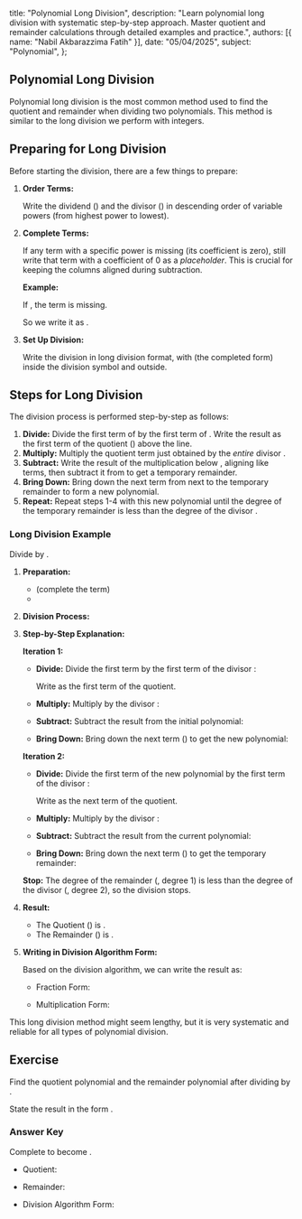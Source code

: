   title: "Polynomial Long Division",
  description: "Learn polynomial long division with systematic step-by-step approach. Master quotient and remainder calculations through detailed examples and practice.",
  authors: [{ name: "Nabil Akbarazzima Fatih" }],
  date: "05/04/2025",
  subject: "Polynomial",
};

## Polynomial Long Division

Polynomial long division is the most common method used to find the quotient and remainder when dividing two polynomials. This method is similar to the long division we perform with integers.

## Preparing for Long Division

Before starting the division, there are a few things to prepare:

1.  **Order Terms:**
    
    Write the dividend (<InlineMath math="P(x)" />) and the divisor (<InlineMath math="Q(x)" />) in descending order of variable powers (from highest power to lowest).

2.  **Complete Terms:**

    If any term with a specific power is missing (its coefficient is zero), still write that term with a coefficient of 0 as a _placeholder_. This is crucial for keeping the columns aligned during subtraction.

    **Example:**

    If <InlineMath math="P(x) = 4x^4 + 17x^3 - 3x + 1" />, the <InlineMath math="x^2" /> term is missing.
    
    So we write it as <InlineMath math="P(x) = 4x^4 + 17x^3 + 0x^2 - 3x + 1" />.

3.  **Set Up Division:**

    Write the division in long division format, with <InlineMath math="P(x)" /> (the completed form) inside the division symbol and <InlineMath math="Q(x)" /> outside.

## Steps for Long Division

The division process is performed step-by-step as follows:

1.  **Divide:** Divide the first term of <InlineMath math="P(x)" /> by the first term of <InlineMath math="Q(x)" />. Write the result as the first term of the quotient (<InlineMath math="H(x)" />) above the line.
2.  **Multiply:** Multiply the quotient term just obtained by the _entire_ divisor <InlineMath math="Q(x)" />.
3.  **Subtract:** Write the result of the multiplication below <InlineMath math="P(x)" />, aligning like terms, then subtract it from <InlineMath math="P(x)" /> to get a temporary remainder.
4.  **Bring Down:** Bring down the next term from <InlineMath math="P(x)" /> next to the temporary remainder to form a new polynomial.
5.  **Repeat:** Repeat steps 1-4 with this new polynomial until the degree of the temporary remainder is less than the degree of the divisor <InlineMath math="Q(x)" />.

### Long Division Example

Divide <InlineMath math="P(x) = 4x^4 + 17x^3 - 3x + 1" /> by <InlineMath math="Q(x) = x^2 + 4x - 1" />.

1. **Preparation:**

   - <InlineMath math="P(x) = 4x^4 + 17x^3 + 0x^2 - 3x + 1" /> (complete the <InlineMath math="x^2" /> term)
   - <InlineMath math="Q(x) = x^2 + 4x - 1" />

2. **Division Process:**

   <BlockMath
     math="
    \begin{array}{l}
    \qquad\qquad\qquad 4x^2 + x \\
    x^2+4x-1\overline{\big)4x^4 + 17x^3 + 0x^2 - 3x + 1} \\
    \qquad\qquad\underline{-(4x^4 + 16x^3 - 4x^2)} \\
    \qquad\qquad\qquad\qquad x^3 + 4x^2 - 3x \\
    \qquad\qquad\qquad\quad\underline{-(x^3 + 4x^2 - x)} \\
    \qquad\qquad\qquad\qquad\qquad\qquad -2x + 1 \\
    \end{array}
    "
   />

3. **Step-by-Step Explanation:**

   **Iteration 1:**

   - **Divide:** Divide the first term <InlineMath math="4x^4" /> by the first term of the divisor <InlineMath math="x^2" />:

     <BlockMath math="\frac{4x^4}{x^2} = 4x^2" />

     Write <InlineMath math="4x^2" /> as the first term of the quotient.

   - **Multiply:** Multiply <InlineMath math="4x^2" /> by the divisor <InlineMath math="x^2 + 4x - 1" />:

     <BlockMath math="4x^2(x^2 + 4x - 1) = 4x^4 + 16x^3 - 4x^2" />

   - **Subtract:** Subtract the result from the initial polynomial:

     <BlockMath math="(4x^4 + 17x^3 + 0x^2) - (4x^4 + 16x^3 - 4x^2) = x^3 + 4x^2" />

   - **Bring Down:** Bring down the next term (<InlineMath math="-3x" />) to get the new polynomial:

     <InlineMath math="x^3 + 4x^2 - 3x" />

   **Iteration 2:**

   - **Divide:** Divide the first term of the new polynomial <InlineMath math="x^3" /> by the first term of the divisor <InlineMath math="x^2" />:
   
     <BlockMath math="\frac{x^3}{x^2} = x" />

     Write <InlineMath math="+x" /> as the next term of the quotient.

   - **Multiply:** Multiply <InlineMath math="x" /> by the divisor <InlineMath math="x^2 + 4x - 1" />:

     <BlockMath math="x(x^2 + 4x - 1) = x^3 + 4x^2 - x" />

   - **Subtract:** Subtract the result from the current polynomial:

     <BlockMath math="(x^3 + 4x^2 - 3x) - (x^3 + 4x^2 - x) = -2x" />

   - **Bring Down:** Bring down the next term (<InlineMath math="+1" />) to get the temporary remainder:

     <BlockMath math="-2x + 1" />

   **Stop:** The degree of the remainder (<InlineMath math="-2x+1" />, degree 1) is less than the degree of the divisor (<InlineMath math="x^2+4x-1" />, degree 2), so the division stops.

4. **Result:**

     - The Quotient (<InlineMath math="H(x)" />) is <InlineMath math="4x^2 + x" />.
     - The Remainder (<InlineMath math="S(x)" />) is <InlineMath math="-2x + 1" />.

5. **Writing in Division Algorithm Form:**

     Based on the division algorithm, we can write the result as:

     - Fraction Form:
     
       <BlockMath math="\frac{4x^4 + 17x^3 - 3x + 1}{x^2 + 4x - 1} = 4x^2 + x + \frac{-2x + 1}{x^2 + 4x - 1}" />

     - Multiplication Form:

       <BlockMath math="4x^4 + 17x^3 - 3x + 1 = (x^2 + 4x - 1)(4x^2 + x) + (-2x + 1)" />

This long division method might seem lengthy, but it is very systematic and reliable for all types of polynomial division.

## Exercise

Find the quotient polynomial <InlineMath math="H(x)" /> and the remainder polynomial <InlineMath math="S(x)" /> after dividing <InlineMath math="P(x) = x^3 - x + 9" /> by <InlineMath math="Q(x) = x^2 - 2x + 3" />.

State the result in the form <InlineMath math="P(x) = Q(x) \cdot H(x) + S(x)" />.

### Answer Key

Complete <InlineMath math="P(x)" /> to become <InlineMath math="x^3 + 0x^2 - x + 9" />.

<BlockMath
  math="
\begin{array}{l}
\qquad\qquad\qquad x + 2 \\
x^2-2x+3\overline{\big)x^3 + 0x^2 - x + 9} \\
\qquad\qquad\underline{-(x^3 - 2x^2 + 3x)} \\
\qquad\qquad\qquad\quad 2x^2 - 4x + 9 \\
\qquad\qquad\qquad\underline{-(2x^2 - 4x + 6)} \\
\qquad\qquad\qquad\qquad\qquad\qquad 3 \\
\end{array}
"
/>

- Quotient: <InlineMath math="H(x) = x + 2" />
- Remainder: <InlineMath math="S(x) = 3" />
- Division Algorithm Form:

  <BlockMath math="x^3 - x + 9 = (x^2 - 2x + 3)(x + 2) + 3" />
